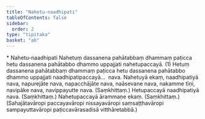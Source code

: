 ```yaml
---
title: "Nahetu-naadhipati"
tableOfContents: false
sidebar:
  order: 2
type: "tipitaka"
basket: "ab"
---
```



<DynamicBreadcrumb />

<Paragraph type="center">
* Nahetu-naadhipati
</Paragraph>

<Division number="260">

<Paragraph number="523">
Nahetuṃ dassanena pahātabbaṃ dhammaṃ paṭicca hetu dassanena pahātabbo dhammo uppajjati nahetupaccayā. (1)
</Paragraph>

<Paragraph number="524">
Hetuṃ dassanena pahātabbaṃ dhammaṃ paṭicca hetu dassanena pahātabbo dhammo uppajjati naadhipatipaccayā…  nava.
</Paragraph>

</Division>
<Division number="261">

<Paragraph number="525">
Nahetuyā ekaṃ, naadhipatiyā nava, napurejāte nava, napacchājāte nava, naāsevane nava, nakamme tīṇi, navipāke nava, navippayutte nava. (Saṃkhittaṃ.)
</Paragraph>

<Paragraph number="526">
Hetupaccayā naadhipatiyā nava. (Saṃkhittaṃ.)
</Paragraph>

<Paragraph number="527">
Nahetupaccayā ārammaṇe ekaṃ. (Saṃkhittaṃ.)
</Paragraph>

<Paragraph number="528">
(Sahajātavāropi paccayavāropi nissayavāropi saṃsaṭṭhavāropi sampayuttavāropi paṭiccavārasadisā vitthāretabbā.)
</Paragraph>
</Division>